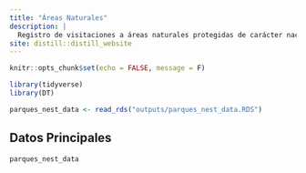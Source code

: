 ```yaml
---
title: "Áreas Naturales"
description: |
  Registro de visitaciones a áreas naturales protegidas de carácter nacional a partir de información de la Administración de Parques Nacionales (APN)
site: distill::distill_website
---
```



```r
knitr::opts_chunk$set(echo = FALSE, message = F)

library(tidyverse)
library(DT)

parques_nest_data <- read_rds("outputs/parques_nest_data.RDS")
```


## Datos Principales

```r
parques_nest_data
```

